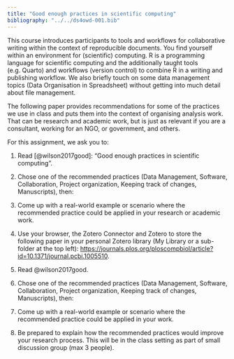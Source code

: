 ```yaml
---
title: "Good enough practices in scientific computing"
bibliography: "../../ds4owd-001.bib"
---
```


This course introduces participants to tools and workflows for collaborative  writing within the context of reproducible documents. You find yourself within an environment for (scientific) computing. R is a programming language for scientific computing and the additionally taught tools (e.g. Quarto) and workflows (version control) to combine R in a writing and publishing workflow. We also briefly touch on some data management topics (Data Organisation in Spreadsheet) without getting into much detail about file management. 

The following paper provides recommendations for some of the practices we use in class and puts them into the context of organising analysis work. That can be research and academic work, but is just as relevant if you are a consultant, working for an NGO, or government, and others.

For this assignment, we ask you to:

1. Read [@wilson2017good]: "Good enough practices in scientific computing".
2. Chose one of the recommended practices (Data Management, Software, Collaboration, Project organization, Keeping track of changes, Manuscripts), then:
4.  Come up with a [real-world example]{.highlight-yellow} or scenario where the recommended practice could be applied in your research or academic work.

1.  Use your browser, the Zotero Connector and Zotero to store the following paper in your personal Zotero library (My Library or a sub-folder at the top left): <https://journals.plos.org/ploscompbiol/article?id=10.1371/journal.pcbi.1005510>.
2.  Read @wilson2017good.
3.  Chose one of the recommended practices (Data Management, Software, Collaboration, Project organization, Keeping track of changes, Manuscripts), then:
4.  Come up with a [real-world example]{.highlight-yellow} or scenario where the recommended practice could be applied in your work.
5.  Be prepared to [explain how the recommended practices would improve your research process]{.highlight-yellow}. This will be [in the class setting]{.highlight-yellow} as part of small discussion group (max 3 people).

